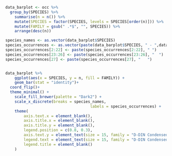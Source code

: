 ```r
data_barplot <- occ %>% 
  group_by(SPECIES) %>% 
	summarise(n = n()) %>%
	mutate(SPECIES = factor(SPECIES, levels = SPECIES[order(n)])) %>% 
	mutate(FAMILY = gsub(" .*$", "", SPECIES)) %>% 
	arrange(desc(n))

species_names <- as.vector(data_barplot$SPECIES)
species_occurrences <- as.vector(paste(data_barplot$SPECIES, " - ",data_barplot$n))
species_occurrences[2:22] <- paste(species_occurrences[2:22], " ")
species_occurrences[23:26] <- paste(species_occurrences[23:26], "  ")
species_occurrences[27] <- paste(species_occurrences[27], "   ")


data_barplot %>% 
	ggplot(aes(x = SPECIES, y = n, fill = FAMILY)) +
	geom_bar(stat = "identity")+
  coord_flip()+
  theme_minimal() +
	scale_fill_brewer(palette = "Dark2") +
	scale_x_discrete(breaks = species_names,
									 labels = species_occurrences) +
	theme(
		axis.text.x = element_blank(),
		axis.title.x = element_blank(),
		axis.title.y = element_blank(),
		legend.position = c(0.8, 0.3),
		axis.text.y = element_text(size = 15, family = "D-DIN Condensed", face = "bold"),
		legend.text = element_text(size = 15, family = "D-DIN Condensed", face = "bold"),
		legend.title = element_blank()
	)
```

